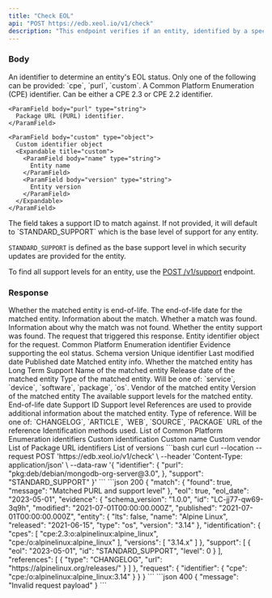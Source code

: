 ```yaml
---
title: "Check EOL"
api: "POST https://edb.xeol.io/v1/check"
description: "This endpoint verifies if an entity, identified by a specific identifier, has reached End-of-Life (EOL) status."
---
```


### Body

<ParamField body="identifier" type="object" required>
  An identifier to determine an entity's EOL status. Only one of the following can be provided: `cpe`, `purl`, `custom`.
  <Expandable title="properties">
    <ParamField body="cpe" type="string">
      A Common Platform Enumeration (CPE) identifier. Can be either a CPE 2.3 or CPE 2.2 identifier.
    </ParamField>

    <ParamField body="purl" type="string">
      Package URL (PURL) identifier.
    </ParamField>

    <ParamField body="custom" type="object">
      Custom identifier object
      <Expandable title="custom">
        <ParamField body="name" type="string">
          Entity name
        </ParamField>
        <ParamField body="version" type="string">
          Entity version
        </ParamField>
      </Expandable>
    </ParamField>
  </Expandable>
</ParamField>

<ParamField body="support" type="string">
  The field takes a support ID to match against. If not provided, it will default to `STANDARD_SUPPORT` which is the base level
  of support for any entity.

  `STANDARD_SUPPORT` is defined as the base support level in which security updates are provided for the entity.

  To find all support levels for an entity, use the [POST /v1/support](/api-reference/endpoint/support) endpoint.
</ParamField>

### Response

<ResponseField name="eol" type="boolean">
  Whether the matched entity is end-of-life.
</ResponseField>

<ResponseField name="eol_date" type="string">
  The end-of-life date for the matched entity.
</ResponseField>

<ResponseField name="match" type="object">
  Information about the match.
  <Expandable title="match">
    <ResponseField name="found" type="bool">
      Whether a match was found.
    </ResponseField>
    <ResponseField name="message" type="string">
      Information about why the match was not found.
    </ResponseField>
  </Expandable>
</ResponseField>

<ResponseField name="found_support" type="boolean">
  Whether the entity support was found.
</ResponseField>


<ResponseField name="request" type="object">
  The request that triggered this response.
  <Expandable title="request">
    <ResponseField name="identifier" type="object">
      Entity identifier object for the request.
      <Expandable title="identifier">
        <ResponseField name="cpe" type="string">
          Common Platform Enumeration identifier
        </ResponseField>
      </Expandable>
    </ResponseField>
  </Expandable>
</ResponseField>

<ResponseField name="evidence" type="object">
  Evidence supporting the eol status.
  <Expandable title="evidence">
    <ResponseField name="schema_version" type="string">
      Schema version
    </ResponseField>
    <ResponseField name="id" type="string">
      Unique identifier
    </ResponseField>
    <ResponseField name="modified" type="datetime">
      Last modified date
    </ResponseField>
    <ResponseField name="published" type="datetime">
      Published date
    </ResponseField>
    <ResponseField name="entity" type="object">
      Matched entity info.
      <Expandable title="entity">
        <ResponseField name="lts" type="boolean">
          Whether the matched entity has Long Term Support
        </ResponseField>
        <ResponseField name="name" type="string">
          Name of the matched entity
        </ResponseField>
        <ResponseField name="released" type="datetime">
          Release date of the matched entity
        </ResponseField>
        <ResponseField name="type" type="string">
          Type of the matched entity. Will be one of: `service`, `device`, `software`, `package`, `os`.
        </ResponseField>
        <ResponseField name="vendor" type="string">
          Vendor of the matched entity
        </ResponseField>
        <ResponseField name="version" type="string">
          Version of the matched entity
        </ResponseField>
      </Expandable>
    </ResponseField>
    <ResponseField name="support" type="object[]">
      The available support levels for the matched entity.
      <Expandable title="support">
        <ResponseField name="eol" type="datetime">
          End-of-life date
        </ResponseField>
        <ResponseField name="id" type="string">
          Support ID
        </ResponseField>
        <ResponseField name="level" type="integer">
          Support level
        </ResponseField>
      </Expandable>
    </ResponseField>
    <ResponseField name="references" type="object[]">
      References are used to provide additional information about the matched entity.
      <Expandable title="references">
        <ResponseField name="type" type="string">
          Type of reference. Will be one of: `CHANGELOG`, `ARTICLE`, `WEB`, `SOURCE`, `PACKAGE`
        </ResponseField>
        <ResponseField name="url" type="string">
          URL of the reference
        </ResponseField>
      </Expandable>
    </ResponseField>
    <ResponseField name="identification" type="object">
      Identification methods used.
      <Expandable title="identification">
        <ResponseField name="cpes" type="string[]">
          List of Common Platform Enumeration identifiers
        </ResponseField>
        <ResponseField name="custom" type="object">
          Custom identification
          <Expandable title="custom">
            <ResponseField name="name" type="string">
              Custom name
            </ResponseField>
            <ResponseField name="vendor" type="string">
              Custom vendor
            </ResponseField>
          </Expandable>
        </ResponseField>
        <ResponseField name="purls" type="string[]">
          List of Package URL identifiers
        </ResponseField>
        <ResponseField name="versions" type="string[]">
          List of versions
        </ResponseField>
      </Expandable>
    </ResponseField>
  </Expandable>
</ResponseField>


<RequestExample>
  ```bash curl
  curl --location --request POST 'https://edb.xeol.io/v1/check' \
  --header 'Content-Type: application/json' \
  --data-raw '{
    "identifier": {
      "purl": "pkg:deb/debian/mongodb-org-server@3.0",
    },
    "support": "STANDARD_SUPPORT"
  }'
  ```
</RequestExample>

<ResponseExample>
  ```json 200
  {
    "match": {
      "found": true,
      "message": "Matched PURL and support level"
    },
    "eol": true,
    "eol_date": "2023-05-01",
    "evidence": {
      "schema_version": "1.0.0",
      "id": "LC-jj77-qw69-3q9h",
      "modified": "2021-07-01T00:00:00.000Z",
      "published": "2021-07-01T00:00:00.000Z",
      "entity": {
        "lts": false,
        "name": "Alpine Linux",
        "released": "2021-06-15",
        "type": "os",
        "version": "3.14"
      },
      "identification": {
        "cpes": [
          "cpe:2.3:o:alpinelinux:alpine_linux",
          "cpe:/o:alpinelinux:alpine_linux"
        ],
        "versions": [
          "3.14.x"
        ]
      },
      "support": [
        {
          "eol": "2023-05-01",
          "id": "STANDARD_SUPPORT",
          "level": 0
        }
      ],
      "references": [
        {
          "type": "CHANGELOG",
          "url": "https://alpinelinux.org/releases/"
        }
      ]
    },
    "request": {
      "identifier": {
        "cpe": "cpe:/o:alpinelinux:alpine_linux:3.14"
      }
    }
  }
  ```
  ```json 400
  {
    "message": "Invalid request payload"
  }
  ```
</ResponseExample>

